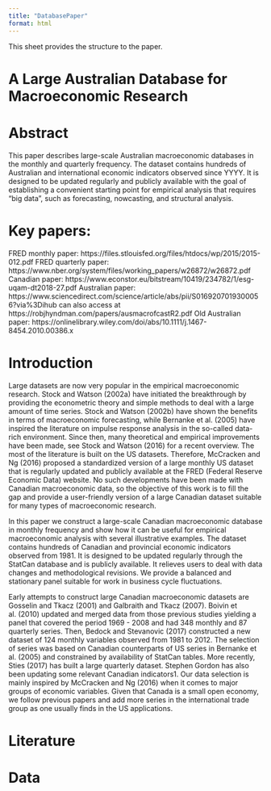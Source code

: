 ```yaml
---
title: "DatabasePaper"
format: html
---
```


This sheet provides the structure to the paper.

# A Large Australian Database for Macroeconomic Research

# Abstract

This paper describes large-scale Australian macroeconomic databases in the monthly and quarterly frequency. The dataset contains hundreds of Australian and international economic indicators observed since YYYY. It is designed to be updated regularly and publicly available with the goal of establishing a convenient starting point for empirical analysis that requires "big data", such as forecasting, nowcasting, and structural analysis.

# Key papers:
FRED monthly paper: https://files.stlouisfed.org/files/htdocs/wp/2015/2015-012.pdf
FRED quarterly paper: https://www.nber.org/system/files/working_papers/w26872/w26872.pdf
Canadian paper: https://www.econstor.eu/bitstream/10419/234782/1/esg-uqam-dt2018-27.pdf 
Australian paper: https://www.sciencedirect.com/science/article/abs/pii/S0169207019300056?via%3Dihub can also access at https://robjhyndman.com/papers/ausmacrofcastR2.pdf 
Old Australian paper: https://onlinelibrary.wiley.com/doi/abs/10.1111/j.1467-8454.2010.00386.x 

# Introduction

Large datasets are now very popular in the empirical macroeconomic research. Stock and Watson (2002a) have initiated the breakthrough by providing the econometric theory and simple methods to deal with a large amount of time series. Stock and Watson (2002b) have shown the benefits in terms of macroeconomic forecasting, while Bernanke et al. (2005) have inspired the literature on impulse response analysis in the so-called data-rich environment. Since then, many theoretical and empirical improvements have been made, see Stock and Watson (2016) for a recent overview. The most of the literature is built on the US datasets. Therefore, McCracken and Ng (2016) proposed a standardized version of a large monthly US dataset that is regularly updated and publicly available at the FRED (Federal Reserve Economic Data) website. No such developments have been made with Canadian macroeconomic data, so the objective of this work is to fill the gap and provide a user-friendly version of a large Canadian dataset suitable for many types of macroeconomic research.

In this paper we construct a large-scale Canadian macroeconomic database in monthly frequency and show how it can be useful for empirical macroeconomic analysis with several illustrative examples. The dataset contains hundreds of Canadian and provincial economic indicators observed from 1981. It is designed to be updated regularly through the StatCan database and is publicly available. It relieves users to deal with data changes and methodological revisions. We provide a balanced and stationary panel suitable for work in business cycle fluctuations.

Early attempts to construct large Canadian macroeconomic datasets are Gosselin and Tkacz (2001) and Galbraith and Tkacz (2007). Boivin et al. (2010) updated and merged data from those previous studies yielding a panel that covered the period 1969 - 2008 and had 348 monthly and 87 quarterly series. Then, Bedock and Stevanovic (2017) constructed a new dataset of 124 monthly variables observed from 1981 to 2012. The selection of series was based on Canadian counterparts of US series in Bernanke et al. (2005) and constrained by availability of StatCan tables. More recently, Sties (2017) has built a large quarterly dataset. Stephen Gordon has also been updating some relevant Canadian indicators1. Our data selection is mainly inspired by McCracken and Ng (2016) when it comes to major groups of economic variables. Given that Canada is a small open economy, we follow previous papers and add more series in the international trade group as one usually finds in the US applications.

# Literature


# Data
